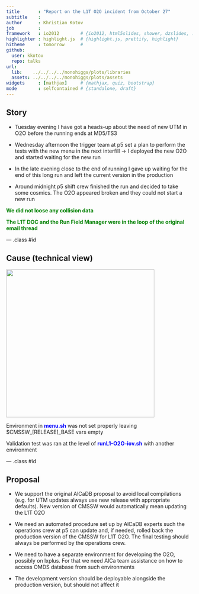 ```yaml
---
title       : "Report on the L1T O2O incident from October 27"
subtitle    : 
author      : Khristian Kotov
job         : 
framework   : io2012        # {io2012, html5slides, shower, dzslides, ...}
highlighter : highlight.js  # {highlight.js, prettify, highlight}
hitheme     : tomorrow      # 
github:
  user: kkotov 
  repo: talks
url:
  lib:    ../../../../monohiggs/plots/libraries
  assets: ../../../../monohiggs/plots/assets
widgets     : [mathjax]     # {mathjax, quiz, bootstrap}
mode        : selfcontained # {standalone, draft}
---
```


## Story

* Tuesday evening I have got a heads-up about the need of new UTM in O2O
  before the running ends at MD5/TS3

* Wednesday afternoon the trigger team at p5 set a plan to perform the
  tests with the new menu in the next interfill $\rightarrow$ I deployed
  the new O2O and started waiting for the new run

* In the late evening close to the end of running I gave up waiting for
  the end of this long run and left the current version in the production

* Around midnight p5 shift crew finished the run and decided to take some
  cosmics. The O2O appeared broken and they could not start a new run


<span style="font-weight:bold;color:green">We did not loose any collision data</span>

<span style="font-weight:bold;color:green">The L1T DOC and the Run Field Manager were in the loop of the original email thread</span>


--- .class #id


## Cause (technical view)

<img class=center src=layout.gif height=400> 

Environment in <span style="font-weight:bold;color:blue">menu.sh</span> was not set properly leaving $CMSSW_[RELEASE]_BASE vars empty 

Validation test was ran at the level of <span style="font-weight:bold;color:blue">runL1-O2O-iov.sh</span> with another environment

--- .class #id

## Proposal

* We support the original AlCaDB proposal to avoid local compilations
(e.g. for UTM updates always use new release with appropriate defaults).
New version of CMSSW would automatically mean updating the L1T O2O

* We need an automated procedure set up by AlCaDB experts such the
operations crew at p5 can update and, if needed, rolled back the
production version of the CMSSW for L1T O2O. The final testing 
should always be performed by the operations crew.

* We need to have a separate environment for developing the O2O,
possibly on lxplus. For that we need AlCa team assistance on how to
access OMDS database from such environments

* The development version should be deployable alongside the production
version, but should not affect it



